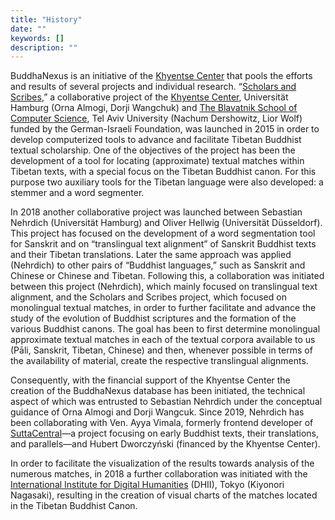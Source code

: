 ```yaml
---
title: "History"
date: ""
keywords: []
description: ""
---
```


BuddhaNexus is an initiative of the <a href="https://www.kc-tbts.uni-hamburg.de/" target="_blank" rel="noopener">Khyentse Center</a> that pools the efforts and results of several projects and individual research. “<a href="https://www.kc-tbts.uni-hamburg.de/research/projects.html" target="_blank" rel="noopener">Scholars and Scribes</a>,” a collaborative project of the <a href="https://www.kc-tbts.uni-hamburg.de/" target="_blank" rel="noopener">Khyentse Center</a>, Universität Hamburg (Orna Almogi, Dorji Wangchuk) and <a href="https://en-exact-sciences.tau.ac.il/computer" target="_blank" rel="noopener">The Blavatnik School of Computer Science</a>, Tel Aviv University (Nachum Dershowitz, Lior Wolf) funded by the German-Israeli Foundation, was launched in 2015 in order to develop computerized tools to advance and facilitate Tibetan Buddhist textual scholarship. One of the objectives of the project has been the development of a tool for locating (approximate) textual matches within Tibetan texts, with a special focus on the Tibetan Buddhist canon. For this purpose two auxiliary tools for the Tibetan language were also developed: a stemmer and a word segmenter.

In 2018 another collaborative project was launched between Sebastian Nehrdich (Universität Hamburg) and Oliver Hellwig (Universität Düsseldorf). This project has focused on the development of a word segmentation tool for Sanskrit and on “translingual text alignment” of Sanskrit Buddhist texts and their Tibetan translations. Later the same approach was applied (Nehrdich) to other pairs of “Buddhist languages,” such as Sanskrit and Chinese or Chinese and Tibetan. Following this, a collaboration was initiated between this project (Nehrdich), which mainly focused on translingual text alignment, and the Scholars and Scribes project, which focused on monolingual textual matches, in order to further facilitate and advance the study of the evolution of Buddhist scriptures and the formation of the various Buddhist canons. The goal has been to first determine monolingual approximate textual matches in each of the textual corpora available to us (Pāli, Sanskrit, Tibetan, Chinese) and then, whenever possible in terms of the availability of material, create the respective translingual alignments.

Consequently, with the financial support of the Khyentse Center the creation of the BuddhaNexus database has been initiated, the technical aspect of which was entrusted to Sebastian Nehrdich under the conceptual guidance of Orna Almogi and Dorji Wangcuk. Since 2019, Nehrdich has been collaborating with Ven. Ayya Vimala, formerly frontend developer of <a href="https://suttacentral.net/" target="_blank" rel="noopener">SuttaCentral</a>—a project focusing on early Buddhist texts, their translations, and parallels—and Hubert Dworczyński (financed by the Khyentse Center).

In order to facilitate the visualization of the results towards analysis of the numerous matches, in 2018 a further collaboration was initiated with the <a href="https://www.dhii.jp/index-e.html" target="_blank" rel="noopener">International Institute for Digital Humanities</a> (DHII), Tokyo (Kiyonori Nagasaki), resulting in the creation of visual charts of the matches located in the Tibetan Buddhist Canon.

